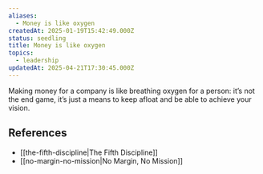```yaml
---
aliases:
  - Money is like oxygen
createdAt: 2025-01-19T15:42:49.000Z
status: seedling
title: Money is like oxygen
topics:
  - leadership
updatedAt: 2025-04-21T17:30:45.000Z
---
```

Making money for a company is like breathing oxygen for a person: it’s not the end game, it’s just a means to keep afloat and be able to achieve your vision.

## References

- [[the-fifth-discipline|The Fifth Discipline]]
- [[no-margin-no-mission|No Margin, No Mission]]
